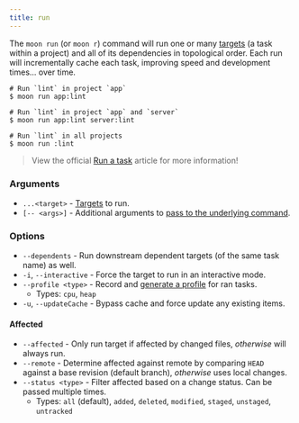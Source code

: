 ```yaml
---
title: run
---
```


The `moon run` (or `moon r`) command will run one or many [targets](../concepts/target) (a task
within a project) and all of its dependencies in topological order. Each run will incrementally
cache each task, improving speed and development times... over time.

```shell
# Run `lint` in project `app`
$ moon run app:lint

# Run `lint` in project `app` and `server`
$ moon run app:lint server:lint

# Run `lint` in all projects
$ moon run :lint
```

> View the official [Run a task](../run-task) article for more information!

### Arguments

- `...<target>` - [Targets](../concepts/target) to run.
- `[-- <args>]` - Additional arguments to
  [pass to the underlying command](../run-task#passing-arguments-to-the-underlying-command).

### Options

- `--dependents` - Run downstream dependent targets (of the same task name) as well.
- `-i`, `--interactive` - Force the target to run in an interactive mode.
- `--profile <type>` - Record and [generate a profile](../guides/profile) for ran tasks.
  - Types: `cpu`, `heap`
- `-u`, `--updateCache` - Bypass cache and force update any existing items.

#### Affected

- `--affected` - Only run target if affected by changed files, _otherwise_ will always run.
- `--remote` - Determine affected against remote by comparing `HEAD` against a base revision
  (default branch), _otherwise_ uses local changes.
- `--status <type>` - Filter affected based on a change status. Can be passed multiple times.
  - Types: `all` (default), `added`, `deleted`, `modified`, `staged`, `unstaged`, `untracked`

